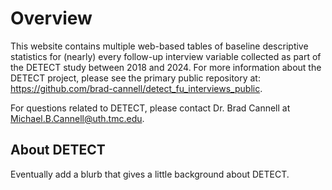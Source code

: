 # Overview 

This website contains multiple web-based tables of baseline descriptive statistics for (nearly) every follow-up interview variable collected as part of the DETECT study between 2018 and 2024. For more information about the DETECT project, please see the primary public repository at: <https://github.com/brad-cannell/detect_fu_interviews_public>.

For questions related to DETECT, please contact Dr. Brad Cannell at [Michael.B.Cannell\@uth.tmc.edu](mailto:Michael.B.Cannell@uth.tmc.edu).

## About DETECT

Eventually add a blurb that gives a little background about DETECT.